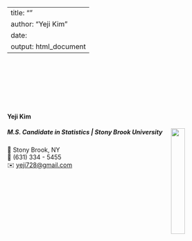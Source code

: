 
---
title: ""
author: "Yeji Kim"
date: 
output: html_document
---

<link rel="stylesheet" href="styles.css" type="text/css">
<link rel="stylesheet" href="site_libs/academicons-1.9.1/css/academicons.min.css"/>


<br><br><br><br><br><br>

#### **Yeji Kim**
##### M.S. Candidate in Statistics | Stony Brook University <img src="images/college_logo.png" style="width:25%;" align="right">

📍 Stony Brook, NY <br>
📱 (631) 334 - 5455 <br>
✉️ [yeji728@gmail.com](mailto:yeji728@gmail.com) <br>